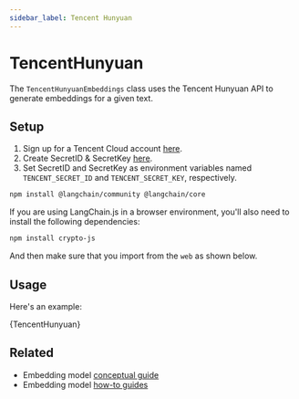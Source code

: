 ```yaml
---
sidebar_label: Tencent Hunyuan
---
```


# TencentHunyuan

The `TencentHunyuanEmbeddings` class uses the Tencent Hunyuan API to generate embeddings for a given text.

## Setup

1. Sign up for a Tencent Cloud account [here](https://cloud.tencent.com/register).
2. Create SecretID & SecretKey [here](https://console.cloud.tencent.com/cam/capi).
3. Set SecretID and SecretKey as environment variables named `TENCENT_SECRET_ID` and `TENCENT_SECRET_KEY`, respectively.


<IntegrationInstallTooltip></IntegrationInstallTooltip>

```bash npm2yarn
npm install @langchain/community @langchain/core
```

If you are using LangChain.js in a browser environment, you'll also need to install the following dependencies:

```bash npm2yarn
npm install crypto-js
```

And then make sure that you import from the `web` as shown below.

## Usage

Here's an example:


<CodeBlock language="typescript">{TencentHunyuan}</CodeBlock>

## Related

- Embedding model [conceptual guide](/docs/concepts/embedding_models)
- Embedding model [how-to guides](/docs/how_to/#embedding-models)
